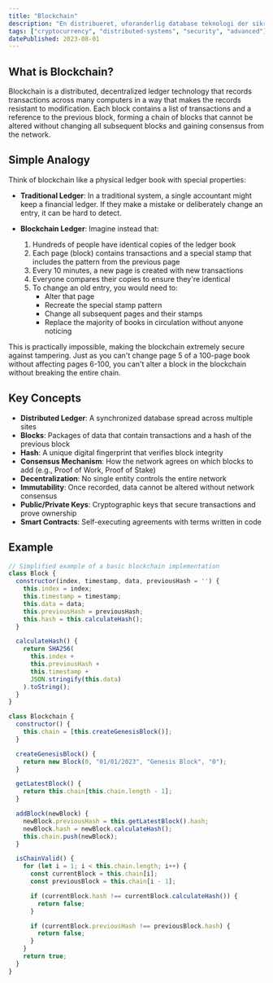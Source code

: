 ```yaml
---
title: "Blockchain"
description: "En distribueret, uforanderlig database teknologi der sikrer gennemsigtighed og sikkerhed gennem kryptografi og decentralisering."
tags: ["cryptocurrency", "distributed-systems", "security", "advanced"]
datePublished: 2023-08-01
---
```


## What is Blockchain?

Blockchain is a distributed, decentralized ledger technology that records transactions across many computers in a way that makes the records resistant to modification. Each block contains a list of transactions and a reference to the previous block, forming a chain of blocks that cannot be altered without changing all subsequent blocks and gaining consensus from the network.

## Simple Analogy

Think of blockchain like a physical ledger book with special properties:

- **Traditional Ledger**: In a traditional system, a single accountant might keep a financial ledger. If they make a mistake or deliberately change an entry, it can be hard to detect.

- **Blockchain Ledger**: Imagine instead that:
  1. Hundreds of people have identical copies of the ledger book
  2. Each page (block) contains transactions and a special stamp that includes the pattern from the previous page
  3. Every 10 minutes, a new page is created with new transactions
  4. Everyone compares their copies to ensure they're identical
  5. To change an old entry, you would need to:
     - Alter that page
     - Recreate the special stamp pattern
     - Change all subsequent pages and their stamps
     - Replace the majority of books in circulation without anyone noticing

This is practically impossible, making the blockchain extremely secure against tampering. Just as you can't change page 5 of a 100-page book without affecting pages 6-100, you can't alter a block in the blockchain without breaking the entire chain.

## Key Concepts

- **Distributed Ledger**: A synchronized database spread across multiple sites
- **Blocks**: Packages of data that contain transactions and a hash of the previous block
- **Hash**: A unique digital fingerprint that verifies block integrity
- **Consensus Mechanism**: How the network agrees on which blocks to add (e.g., Proof of Work, Proof of Stake)
- **Decentralization**: No single entity controls the entire network
- **Immutability**: Once recorded, data cannot be altered without network consensus
- **Public/Private Keys**: Cryptographic keys that secure transactions and prove ownership
- **Smart Contracts**: Self-executing agreements with terms written in code

## Example

```javascript
// Simplified example of a basic blockchain implementation
class Block {
  constructor(index, timestamp, data, previousHash = '') {
    this.index = index;
    this.timestamp = timestamp;
    this.data = data;
    this.previousHash = previousHash;
    this.hash = this.calculateHash();
  }

  calculateHash() {
    return SHA256(
      this.index + 
      this.previousHash + 
      this.timestamp + 
      JSON.stringify(this.data)
    ).toString();
  }
}

class Blockchain {
  constructor() {
    this.chain = [this.createGenesisBlock()];
  }

  createGenesisBlock() {
    return new Block(0, "01/01/2023", "Genesis Block", "0");
  }

  getLatestBlock() {
    return this.chain[this.chain.length - 1];
  }

  addBlock(newBlock) {
    newBlock.previousHash = this.getLatestBlock().hash;
    newBlock.hash = newBlock.calculateHash();
    this.chain.push(newBlock);
  }

  isChainValid() {
    for (let i = 1; i < this.chain.length; i++) {
      const currentBlock = this.chain[i];
      const previousBlock = this.chain[i - 1];

      if (currentBlock.hash !== currentBlock.calculateHash()) {
        return false;
      }

      if (currentBlock.previousHash !== previousBlock.hash) {
        return false;
      }
    }
    return true;
  }
}
``` 